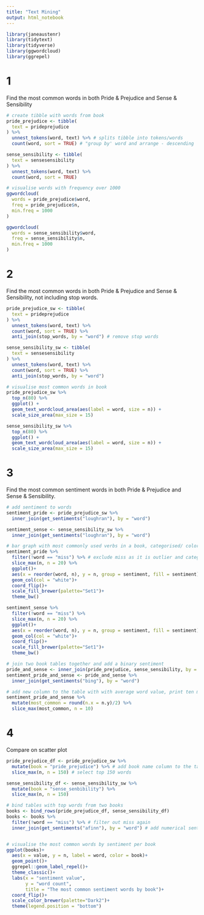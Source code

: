```yaml
---
title: "Text Mining"
output: html_notebook
---
```


```r
library(janeaustenr)
library(tidytext)
library(tidyverse)
library(ggwordcloud)
library(ggrepel)
```

# 1
Find the most common words in both Pride & Prejudice and Sense & Sensibility

```r
# create tibble with words from book
pride_prejudice <- tibble(
  text = prideprejudice
) %>% 
  unnest_tokens(word, text) %>% # splits tibble into tokens/words
  count(word, sort = TRUE) # "group by' word and arrange - descending

sense_sensibility <- tibble(
  text = sensesensibility
) %>% 
  unnest_tokens(word, text) %>% 
  count(word, sort = TRUE)

# visualise words with frequency over 1000
ggwordcloud( 
  words = pride_prejudice$word,
  freq = pride_prejudice$n,
  min.freq = 1000
)

ggwordcloud(
  words = sense_sensibility$word,
  freq = sense_sensibility$n,
  min.freq = 1000
)
```
# 2
Find the most common words in both Pride & Prejudice and Sense & Sensibility, not including stop words.

```r
pride_prejudice_sw <- tibble(
  text = prideprejudice
) %>% 
  unnest_tokens(word, text) %>% 
  count(word, sort = TRUE) %>% 
  anti_join(stop_words, by = "word") # remove stop words

sense_sensibility_sw <- tibble(
  text = sensesensibility
) %>% 
  unnest_tokens(word, text) %>% 
  count(word, sort = TRUE) %>% 
  anti_join(stop_words, by = "word")

# visualise most common words in book
pride_prejudice_sw %>%
  top_n(80) %>% 
  ggplot() + 
  geom_text_wordcloud_area(aes(label = word, size = n)) +
  scale_size_area(max_size = 15)

sense_sensibility_sw %>%
  top_n(80) %>% 
  ggplot() + 
  geom_text_wordcloud_area(aes(label = word, size = n)) +
  scale_size_area(max_size = 15)
```


# 3
Find the most common sentiment words in both Pride & Prejudice and Sense & Sensibility.

```r
# add sentiment to words
sentiment_pride <- pride_prejudice_sw %>% 
  inner_join(get_sentiments("loughran"), by = "word")

sentiment_sense <- sense_sensibility_sw %>% 
  inner_join(get_sentiments("loughran"), by = "word")

# bar graph with most commonly used verbs in a book, categorised/ colored by sentiment 
sentiment_pride %>% 
  filter(!word == "miss") %>% # exclude miss as it is outlier and categorised as negative even though in the book it is mainly used as Miss and not not as a verb
  slice_max(n, n = 20) %>% 
  ggplot()+
  aes(x = reorder(word, n), y = n, group = sentiment, fill = sentiment)+
  geom_col(col = "white")+
  coord_flip()+
  scale_fill_brewer(palette="Set1")+
  theme_bw()

sentiment_sense %>% 
  filter(!word == "miss") %>% 
  slice_max(n, n = 20) %>% 
  ggplot()+
  aes(x = reorder(word, n), y = n, group = sentiment, fill = sentiment)+
  geom_col(col = "white")+
  coord_flip()+
  scale_fill_brewer(palette="Set1")+
  theme_bw()

# join two book tables together and add a binary sentiment
pride_and_sense <- inner_join(pride_prejudice, sense_sensibility, by = "word")
sentiment_pride_and_sense <- pride_and_sense %>% 
  inner_join(get_sentiments("bing"), by = "word")

# add new column to the table with with average word value, print ten most used words
sentiment_pride_and_sense %>% 
  mutate(most_common = round(n.x = n.y)/2) %>% 
  slice_max(most_common, n = 10)

```
# 4
Compare on scatter plot

```r
pride_prejudice_df <- pride_prejudice_sw %>% 
  mutate(book = "pride_prejudice") %>% # add book name column to the table
  slice_max(n, n = 150) # select top 150 words

sense_sensibility_df <- sense_sensibility_sw %>% 
  mutate(book = "sense_senbibility") %>% 
  slice_max(n, n = 150)

# bind tables with top words from two books
books <- bind_rows(pride_prejudice_df, sense_sensibility_df)
books <- books %>% 
  filter(!word == "miss") %>% # filter out miss again
  inner_join(get_sentiments("afinn"), by = "word") # add numerical sentiment column


# visualise the most common words by sentiment per book
ggplot(books)+
  aes(x = value, y = n, label = word, color = book)+
  geom_point()+
  ggrepel::geom_label_repel()+
  theme_classic()+
  labs(x = "sentiment value",
       y = "word count",
       title = "The most common sentiment words by book")+
  coord_flip()+
  scale_color_brewer(palette="Dark2")+
  theme(legend.position = "bottom")
```

